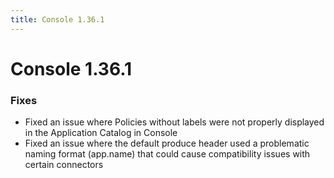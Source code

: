 ```yaml
---
title: Console 1.36.1
---
```

# Console 1.36.1

### Fixes

- Fixed an issue where Policies without labels were not properly displayed in the Application Catalog in Console
- Fixed an issue where the default produce header used a problematic naming format (app.name) that could cause compatibility issues with certain connectors